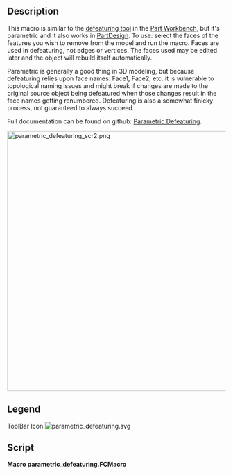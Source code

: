 <languages/>
<translate>

<!--T:1-->
{{Macro
|Name=Macro Parametric Defeaturing
|Icon=parametric_defeaturing.svg
|Description=This macro is similar to the [[Part_Defeaturing|defeaturing tool]] in the [[Part_Workbench|Part Workbench]], but it's parametric and it also works in [[PartDesign_Workbench|PartDesign]]. To use: select the faces of the features you wish to remove from the model and run the macro. Faces are used in defeaturing, not edges or vertices. The faces used may be edited later and the object will rebuild itself automatically.<br/>

<!--T:2-->
Parametric is generally a good thing in 3D modeling, but because defeaturing relies upon face names: Face1, Face2, etc. it is vulnerable to topological naming issues and might break if changes are made to the original source object being defeatured when those changes result in the face names getting renumbered. Defeaturing is also a somewhat finicky process, not guaranteed to always succeed.<br/>

<!--T:3-->
Full documentation can be found on github: [https://github.com/mwganson/parametric_defeaturing Parametric Defeaturing].<br/>

<!--T:4-->
|Author=TheMarkster
|Version=0.2021.10.10.rev2
|Date=2021-10-10.rev2
|FCVersion=Python 3 versions
|Download=[https://wiki.freecad.org/File:parametric_defeaturing.svg ToolBar Icon]
|Links=[https://github.com/mwganson/parametric_defeaturing Full Documentation on Github]
}}

== Description == <!--T:5-->

<!--T:6-->
This macro is similar to the [[Part_Defeaturing|defeaturing tool]] in the [[Part_Workbench|Part Workbench]], but it's parametric and it also works in [[PartDesign_Workbench|PartDesign]]. To use: select the faces of the features you wish to remove from the model and run the macro. Faces are used in defeaturing, not edges or vertices. The faces used may be edited later and the object will rebuild itself automatically.

<!--T:7-->
Parametric is generally a good thing in 3D modeling, but because defeaturing relies upon face names: Face1, Face2, etc. it is vulnerable to topological naming issues and might break if changes are made to the original source object being defeatured when those changes result in the face names getting renumbered. Defeaturing is also a somewhat finicky process, not guaranteed to always succeed.

<!--T:8-->
Full documentation can be found on github: [https://github.com/mwganson/parametric_defeaturing Parametric Defeaturing].

</translate>
[[File:parametric_defeaturing_scr2.png|600px]]
<translate>
<!--T:9-->
{{Caption|Macro Parametric Defeaturing screenshot‎}}

== Legend == <!--T:10-->

</translate>
{{Codeextralink|https://gist.github.com/mwganson/0d55a5c51b1d6ff488b7a2f62bf50656/raw/140e9118deb955981a1ea499778cbf2521818e40/parametric_defeaturing.FCMacro|parametric_defeaturing.FCMacro}}
<translate>

<!--T:11-->
ToolBar Icon
</translate>
[[Image:parametric_defeaturing.svg]]
<translate>

== Script == <!--T:12-->

</translate>
'''Macro parametric_defeaturing.FCMacro'''

{{CodeDownload|https://gist.github.com/mwganson/0d55a5c51b1d6ff488b7a2f62bf50656|parametric_defeaturing.FCMacro}}